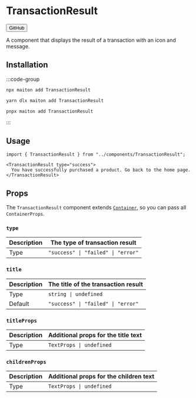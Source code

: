 
# TransactionResult

<Button href="https://github.com/builders-garden/maiton-ui/blob/main/components/TransactionResult.tsx">GitHub</Button>

A component that displays the result of a transaction with an icon and message.

## Installation

:::code-group

```bash [npm]
npx maiton add TransactionResult
```

```bash [yarn]
yarn dlx maiton add TransactionResult
```

```bash [pnpm]
pnpx maiton add TransactionResult
```

:::
## Usage

```tsx
import { TransactionResult } from "../components/TransactionResult";
```

```tsx
<TransactionResult type="success">
  You have successfully purchased a product. Go back to the home page.
</TransactionResult>
```

## Props

The `TransactionResult` component extends [`Container`](#container), so you can pass all `ContainerProps`.

### `type`

| Description | The type of transaction result     |
|-------------|----------------------------------- |
| Type        | `"success" \| "failed" \| "error"` |

### `title`

| Description | The title of the transaction result |
|-------------|------------------------------------ |
| Type        | `string \| undefined`               |
| Default     | `"success" \| "failed" \| "error"`  |

### `titleProps`

| Description | Additional props for the title text |
|-------------|------------------------------------ |
| Type        | `TextProps \| undefined`            |

### `childrenProps`

| Description | Additional props for the children text |
|-------------|--------------------------------------- |
| Type        | `TextProps \| undefined`               |
